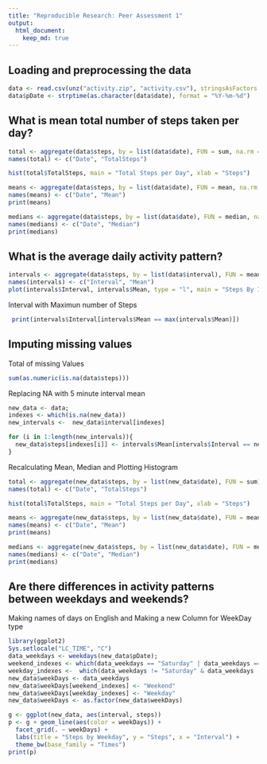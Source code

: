```yaml
---
title: "Reproducible Research: Peer Assessment 1"
output: 
  html_document:
    keep_md: true
---
```



## Loading and preprocessing the data
```r
data <- read.csv(unz("activity.zip", "activity.csv"), stringsAsFactors = T)
data$pDate <- strptime(as.character(data$date), format = "%Y-%m-%d")
```



## What is mean total number of steps taken per day?
```r
total <- aggregate(data$steps, by = list(data$date), FUN = sum, na.rm = T)
names(total) <- c("Date", "TotalSteps")

hist(total$TotalSteps, main = "Total Steps per Day", xlab = "Steps")

means <- aggregate(data$steps, by = list(data$date), FUN = mean, na.rm = T)
names(means) <- c("Date", "Mean")
print(means)

medians <- aggregate(data$steps, by = list(data$date), FUN = median, na.rm = T)
names(medians) <- c("Date", "Median")
print(medians)

```


## What is the average daily activity pattern?


```r
intervals <- aggregate(data$steps, by = list(data$interval), FUN = mean, na.rm = T)
names(intervals) <- c("Interval", "Mean")
plot(intervals$Interval, intervals$Mean, type = "l", main = "Steps By Interval", xlab = "5 Minute Interval", ylab = "Mean")

```

Interval with Maximun number of Steps

```r
 print(intervals$Interval[intervals$Mean == max(intervals$Mean)])
```

## Imputing missing values

Total of missing Values

```r
sum(as.numeric(is.na(data$steps)))
```

Replacing NA with 5 minute interval mean

```r
new_data <- data;
indexes <- which(is.na(new_data))
new_intervals <-  new_data$interval[indexes]

for (i in 1:length(new_intervals)){
  new_data$steps[indexes[i]] <- intervals$Mean[intervals$Interval == new_intervals[i]]  
}


```

Recalculating Mean, Median and Plotting Histogram

```r
total <- aggregate(new_data$steps, by = list(new_data$date), FUN = sum)
names(total) <- c("Date", "TotalSteps")

hist(total$TotalSteps, main = "Total Steps per Day", xlab = "Steps")

means <- aggregate(new_data$steps, by = list(new_data$date), FUN = mean)
names(means) <- c("Date", "Mean")
print(means)

medians <- aggregate(new_data$steps, by = list(new_data$date), FUN = median)
names(medians) <- c("Date", "Median")
print(medians)
```


## Are there differences in activity patterns between weekdays and weekends?

Making names of days on English and Making a new Column for WeekDay type
```r
library(ggplot2)
Sys.setlocale("LC_TIME", "C")
data_weekdays <- weekdays(new_data$pDate);
weekend_indexes <- which(data_weekdays == "Saturday" | data_weekdays == "Sunday") 
weekday_indexes <-  which(data_weekdays != "Saturday" & data_weekdays != "Sunday")
new_data$weekDays <- data_weekdays
new_data$weekDays[weekend_indexes] <- "Weekend"
new_data$weekDays[weekday_indexes] <- "Weekday"
new_data$weekDays <- as.factor(new_data$weekDays)

g <- ggplot(new_data, aes(interval, steps))
p <- g + geom_line(aes(color = weekDays)) + 
  facet_grid(. ~ weekDays) + 
  labs(title = "Steps by Weekday", y = "Steps", x = "Interval") + 
  theme_bw(base_family = "Times") 
print(p)

```


